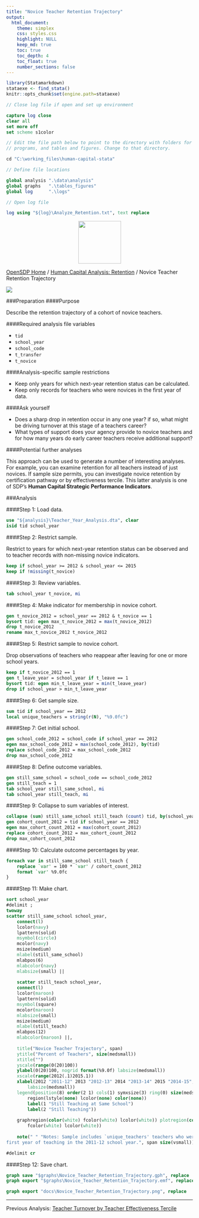 ```yaml
---
title: "Novice Teacher Retention Trajectory"
output: 
  html_document:
    theme: simplex
    css: styles.css
    highlight: NULL
    keep_md: true
    toc: true
    toc_depth: 4
    toc_float: true
    number_sections: false
---
```



```r
library(Statamarkdown)
stataexe <- find_stata()
knitr::opts_chunk$set(engine.path=stataexe)
```

```stata
// Close log file if open and set up environment

capture log close
clear all
set more off
set scheme s1color

// Edit the file path below to point to the directory with folders for data, logs,
// programs, and tables and figures. Change to that directory.

cd "C:\working_files\human-capital-stata"

// Define file locations

global analysis ".\data\analysis"
global graphs 	".\tables_figures"
global log 		".\logs"

// Open log file

log using "${log}\Analyze_Retention.txt", text replace

```

<div class="navbar navbar-default navbar-fixed-top" id="logo">
<div class="container">
<img src="OpenSDP-Banner_crimson.jpg" style="display: block; margin: 0 auto; height: 115px;">
</div>
</div>

[OpenSDP Home]() / [Human Capital Analysis: Retention](Human_Capital_Analysis_Retention.html) / Novice Teacher Retention Trajectory

![](Novice_Teacher_Retention_Trajectory.png)

###Preparation
####Purpose

Describe the retention trajectory of a cohort of novice teachers.

####Required analysis file variables

 - `tid`
 - `school_year`
 - `school_code`
 - `t_transfer`
 - `t_novice`


####Analysis-specific sample restrictions

 - Keep only years for which next-year retention status can be calculated.
 - Keep only records for teachers who were novices in the first year of data.


####Ask yourself

 - Does a sharp drop in retention occur in any one year? if so, what might be driving turnover at this stage of a teachers career?
 - What types of support does your agency provide to novice teachers and for how many years do early career teachers receive additional support?


####Potential further analyses

This approach can be used to generate a number of interesting analyses. For example, you can examine retention for all teachers instead of just novices. If sample size permits, you can investigate novice retention by certification pathway or by effectiveness tercile. This latter analysis is one of SDP's **Human Capital Strategic Performance Indicators**.

###Analysis

####Step 1: Load data.

```stata
use "${analysis}\Teacher_Year_Analysis.dta", clear
isid tid school_year
```


####Step 2: Restrict sample.

Restrict to years for which next-year retention status can be observed and to teacher records with non-missing novice indicators.

```stata
keep if school_year >= 2012 & school_year <= 2015
keep if !missing(t_novice)
```


####Step 3: Review variables.

```stata
tab school_year t_novice, mi
```


####Step 4: Make indicator for membership in novice cohort.

```stata
gen t_novice_2012 = school_year == 2012 & t_novice == 1
bysort tid: egen max_t_novice_2012 = max(t_novice_2012)
drop t_novice_2012
rename max_t_novice_2012 t_novice_2012
```


####Step 5: Restrict sample to novice cohort.

Drop observations of teachers who reappear after leaving for one or more school years.

```stata
keep if t_novice_2012 == 1
gen t_leave_year = school_year if t_leave == 1 
bysort tid: egen min_t_leave_year = min(t_leave_year)
drop if school_year > min_t_leave_year
```


####Step 6: Get sample size.

```stata
sum tid if school_year == 2012 
local unique_teachers = string(r(N), "%9.0fc")
```


####Step 7: Get initial school.

```stata
gen school_code_2012 = school_code if school_year == 2012
egen max_school_code_2012 = max(school_code_2012), by(tid)
replace school_code_2012 = max_school_code_2012
drop max_school_code_2012
```


####Step 8: Define outcome variables.

```stata
gen still_same_school = school_code == school_code_2012 
gen still_teach = 1
tab school_year still_same_school, mi
tab school_year still_teach, mi
```


####Step 9: Collapse to sum variables of interest.

```stata
collapse (sum) still_same_school still_teach (count) tid, by(school_year)
gen cohort_count_2012 = tid if school_year == 2012
egen max_cohort_count_2012 = max(cohort_count_2012)
replace cohort_count_2012 = max_cohort_count_2012
drop max_cohort_count_2012
```


####Step 10: Calculate outcome percentages by year.

```stata
foreach var in still_same_school still_teach {
	replace `var' = 100 * `var' / cohort_count_2012
	format `var' %9.0fc
}
```

####Step 11: Make chart.

```stata
sort school_year
#delimit ;
twoway
scatter still_same_school school_year, 
	connect(l) 
	lcolor(navy) 
	lpattern(solid) 
	msymbol(circle) 
	mcolor(navy) 
	msize(medium) 
	mlabel(still_same_school) 
	mlabpos(6) 
	mlabcolor(navy) 
	mlabsize(small) ||
	
	scatter still_teach school_year, 
	connect(l) 
	lcolor(maroon) 
	lpattern(solid) 
	msymbol(square) 
	mcolor(maroon) 
	mlabsize(small) 
	msize(medium) 
	mlabel(still_teach) 
	mlabpos(12) 
	mlabcolor(maroon) ||,
	
	title("Novice Teacher Trajectory", span)
	ytitle("Percent of Teachers", size(medsmall)) 
	xtitle("") 
	yscale(range(0(20)100)) 
	ylabel(0(20)100, nogrid format(%9.0f) labsize(medsmall)) 
	xscale(range(2012(.1)2015.1)) 
	xlabel(2012 "2011-12" 2013 "2012-13" 2014 "2013-14" 2015 "2014-15", 
		labsize(medsmall)) 
	legend(position(8) order(2 1) cols(1) symxsize(3) ring(0) size(medsmall) 
		region(lstyle(none) lcolor(none) color(none))
		label(1 "Still Teaching at Same School") 
		label(2 "Still Teaching"))
	
	graphregion(color(white) fcolor(white) lcolor(white)) plotregion(color(white) 
		fcolor(white) lcolor(white))
		
	note(" " "Notes: Sample includes `unique_teachers' teachers who were in their
first year of teaching in the 2011-12 school year.", span size(vsmall));

#delimit cr
```

####Step 12: Save chart.

```stata
graph save "$graphs\Novice_Teacher_Retention_Trajectory.gph", replace
graph export "$graphs\Novice_Teacher_Retention_Trajectory.emf", replace
```

```stata
graph export "docs\Novice_Teacher_Retention_Trajectory.png", replace
```

---

Previous Analysis: [Teacher Turnover by Teacher Effectiveness Tercile](Teacher_Turnover_by_Teacher_Effectiveness_Tercile.html)